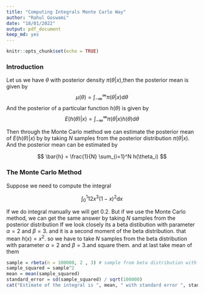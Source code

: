 ```yaml
---
title: "Computing Integrals Monte Carlo Way"
author: "Rahul Goswami"
date: "18/01/2022"
output: pdf_document
keep_md: yes
---
```


```r
knitr::opts_chunk$set(echo = TRUE)
```

### Introduction

Let us we have $\theta$ with posterior density $\pi(\theta|x)$,then the posterior mean is given by
$$  \mu(\theta) = \int_{-\infty}^{\infty} \pi(\theta|x) \mathrm{d}\theta $$
And the posterior of a particular function $h(\theta)$ is given by
$$  E(h(\theta)|x) = \int_{-\infty}^{\infty} \pi(\theta|x) h(\theta) \mathrm{d}\theta $$

Then through the Monte Carlo method we can estimate the posterior mean of $E(h(\theta)|x)$ by
by taking $N$ samples from the posterior distribution $\pi(\theta|x)$. And the posterior mean can be estimated by

$$  \bar{h} = \frac{1}{N} \sum_{i=1}^N h(\theta_i) $$  

### The Monte Carlo Method

Suppose we need to compute the integral 

$$
\int_{0}^{1} 12x^3(1-x)^2 \mathrm{d}x
$$

If we do integral manually we will get 0.2. But if we use the Monte Carlo method, we can get the same answer by taking $N$ samples from the posterior distribution 
If we look closely its a beta distibution with parameter $\alpha = 2$ and $\beta = 3$. and it is a second moment of the beta distribution.
that mean $h(x) = x^2$. so we have to take $N$ samples from the beta distribution with parameter $\alpha = 2$ and $\beta = 3$.and square them.
and at last take mean of them

```r
sample = rbeta(n = 100000, 2 , 3) # sample from beta distribution with parameters 2 and 3
sample_squared = sample^2
mean = mean(sample_squared)
standard_error = sd(sample_squared) / sqrt(100000)
cat("Estimate of the integral is ", mean, " with standard error ", standard_error, sep = "")
```